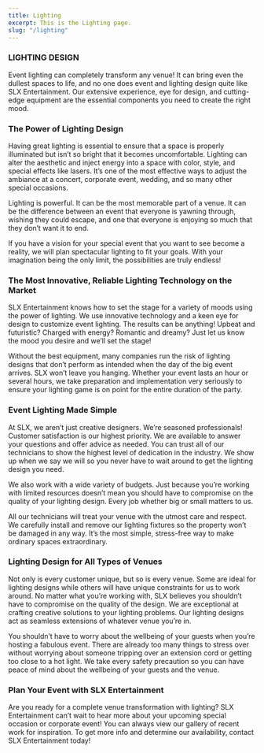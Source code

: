 ```yaml
---
title: Lighting
excerpt: This is the Lighting page.
slug: "/lighting"
---
```


<Block src="inner-hero" heading="Illuminate In Harmony" image="url('https://res.cloudinary.com/slxent/image/upload/v1605219472/Portfolio/lighting-bg_nz34ez.webp')" image="url('https://res.cloudinary.com/slxent/image/upload/v1605219471/Portfolio/lighting-bg_gsyp4d.jpg')" />

<Section py="8|12|16|24">

<Container width="90vw|70vw|50vw">


<H3 textAlign="center">LIGHTING DESIGN</H3>

Event lighting can completely transform any venue! It can bring even the dullest spaces to life, and no one does event and lighting design quite like SLX Entertainment. Our extensive experience, eye for design, and cutting-edge equipment are the essential components you need to create the right mood.

### The Power of Lighting Design
Having great lighting is essential to ensure that a space is properly illuminated but isn’t so bright that it becomes uncomfortable. Lighting can alter the aesthetic and inject energy into a space with color, style, and special effects like lasers. It’s one of the most effective ways to adjust the ambiance at a concert, corporate event, wedding, and so many other special occasions.

Lighting is powerful. It can be the most memorable part of a venue. It can be the difference between an event that everyone is yawning through, wishing they could escape, and one that everyone is enjoying so much that they don’t want it to end.

If you have a vision for your special event that you want to see become a reality, we will plan spectacular lighting to fit your goals. With your imagination being the only limit, the possibilities are truly endless!

### The Most Innovative, Reliable Lighting Technology on the Market

SLX Entertainment knows how to set the stage for a variety of moods using the power of lighting. We use innovative technology and a keen eye for design to customize event lighting. The results can be anything! Upbeat and futuristic? Charged with energy? Romantic and dreamy? Just let us know the mood you desire and we’ll set the stage! 

Without the best equipment, many companies run the risk of lighting designs that don’t perform as intended when the day of the big event arrives. SLX won’t leave you hanging. Whether your event lasts an hour or several hours, we take preparation and implementation very seriously to ensure your lighting game is on point for the entire duration of the party.

### Event Lighting Made Simple 
At SLX, we aren’t just creative designers. We’re seasoned professionals! Customer satisfaction is our highest priority. We are available to answer your questions and offer advice as needed. You can trust all of our technicians to show the highest level of dedication in the industry. We show up when we say we will so you never have to wait around to get the lighting design you need. 

We also work with a wide variety of budgets. Just because you’re working with limited resources doesn’t mean you should have to compromise on the quality of your lighting design. Every job whether big or small matters to us.

All our technicians will treat your venue with the utmost care and respect. We carefully install and remove our lighting fixtures so the property won’t be damaged in any way. It’s the most simple, stress-free way to make ordinary spaces extraordinary. 

### Lighting Design for All Types of Venues

Not only is every customer unique, but so is every venue. Some are ideal for lighting designs while others will have unique constraints for us to work around. No matter what you’re working with, SLX believes you shouldn’t have to compromise on the quality of the design. We are exceptional at crafting creative solutions to your lighting problems. Our lighting designs act as seamless extensions of whatever venue you’re in.

You shouldn’t have to worry about the wellbeing of your guests when you’re hosting a fabulous event. There are already too many things to stress over without worrying about someone tripping over an extension cord or getting too close to a hot light. We take every safety precaution so you can have peace of mind about the wellbeing of your guests and the venue. 

### Plan Your Event with SLX Entertainment

Are you ready for a complete venue transformation with lighting? SLX Entertainment can’t wait to hear more about your upcoming special occasion or corporate event! You can always view our gallery of recent work for inspiration. To get more info and determine our availability, contact SLX Entertainment today!

</Container>

</Section>